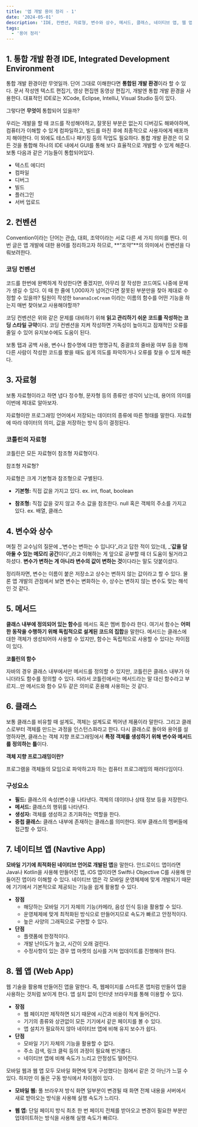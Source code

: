 ```yaml
---
title: '앱 개발 용어 정리 - 1'
date: '2024-05-01'
description: 'IDE, 컨벤션, 자료형, 변수와 상수, 메서드, 클래스, 네이티브 앱, 웹 앱에 대해 알아보았다'
tags:
  - '용어 정리'
---
```


## 1. 통합 개발 환경 IDE, Integrated Development Environment
    
통합 개발 환경이란 무엇일까. 단어 그대로 이해한다면 **통합된 개발 환경**이라 할 수 있다. 문서 작성엔 텍스트 편집기, 영상 편집엔 동영상 편집기, 개발엔 통합 개발 환경을 사용한다. 대표적인 IDE로는 XCode, Eclipse, IntelliJ, Visual Studio 등이 있다.

<Quote>

그렇다면 **무엇이** 통합되어 있을까?

</Quote>

우리는 개발을 할 때 코드를 작성해야하고, 잘못된 부분은 없는지 디버깅도 해봐야하며, 컴퓨터가 이해할 수 있게 컴파일하고, 빌드를 마친 후에 최종적으로 사용자에게 배포까지 해야한다. 이 외에도 테스트나 패키징 등의 작업도 필요하다. 통합 개발 환경은 이 모든 것을 통합해 하나의 IDE 내에서 GUI를 통해 보다 효율적으로 개발할 수 있게 해준다. 보통 다음과 같은 기능들이 통합되어있다.
    
- 텍스트 에디터
- 컴파일
- 디버그
- 빌드
- 플러그인
- 서버 업로드

## 2. 컨벤션
    
Convention이라는 단어는 관습, 대회, 조약이라는 서로 다른 세 가지 의미를 띈다. 이번 글은 앱 개발에 대한 용어를 정리하고자 하므로, **“조약”**의 의미에서 컨벤션을 다뤄보려한다.
    
### 코딩 컨벤션
    
코드를 한번에 완벽하게 작성한다면 좋겠지만, 아무리 잘 작성한 코드여도 나중에 문제가 생길 수 있다. 이 때 한 줄에 1,000자가 넘어간다면 잘못된 부분만을 찾아 제대로 수정할 수 있을까? 팀원이 작성한 `bananaIceCream` 이라는 이름의 함수를 어떤 기능을 하는지 매번 찾아보고 사용해야할까? 
    
코딩 컨벤션은 위와 같은 문제를 대비하기 위해 **읽고 관리하기 쉬운 코드를 작성하는 코딩 스타일 규약**이다. 코딩 컨벤션을 지켜 작성하면 가독성이 높아지고 잠재적인 오류를 줄일 수 있어 유지보수에도 도움이 된다.
    
보통 탭과 공백 사용, 변수나 함수명에 대한 명명규칙, 중괄호의 줄바꿈 여부 등을 정해 다른 사람이 작성한 코드를 봤을 때도 쉽게 의도를 파악하거나 오류를 찾을 수 있게 해준다.

## 3. 자료형

보통 자료형이라고 하면 냅다 정수형, 문자형 등의 종류만 생각이 났는데, 용어의 의미를 이번에 제대로 알아보자.

자료형이란 프로그래밍 언어에서 저장되는 데이터의 종류에 따른 형태를 말한다. 자료형에 따라 데이터의 의미, 값을 저장하는 방식 등이 결정된다.

### 코틀린의 자료형

코틀린은 모든 자료형이 참조형 자료형이다.

<Quote>

참조형 자료형?

</Quote>

자료형은 크게 기본형과 참조형으로 구별된다.
    
- **기본형:** 직접 값을 가지고 있다.
	ex. int, float, boolean
        
- **참조형:** 직접 값을 갖지 않고 주소 값을 참조한다. null 혹은 객체의 주소를 가지고 있다.
	ex. 배열, 클래스

## 4. 변수와 상수

며칠 전 교수님의 질문에 _‘변수는 변하는 수 입니다’_라고 답한 적이 있는데, _‘**값을 담아둘 수 있는 메모리 공간**이다’_라고 이해하는 게 앞으로 공부할 때 더 도움이 될거라고 하셨다. **변수가 변하는 게 아니라 변수의 값이 변하는 것**이다라는 말도 덧붙이셨다. 

정리하자면, 변수는 이름이 붙은 저장소고 상수는 변하지 않는 값이라고 할 수 있다. 물론 앱 개발의 관점에서 보면 변수는 변화하는 수, 상수는 변하지 않는 변수도 맞는 해석인 것 같다.

## 5. 메서드
    
**클래스 내부에 정의되어 있는 함수**를 메서드 혹은 멤버 함수라 한다. 여기서 함수는 **어떠한 동작을 수행하기 위해 독립적으로 설계된 코드의 집합**을 말한다. 메서드는 클래스에 대한 객체가 생성되어야 사용할 수 있지만, 함수는 독립적으로 사용할 수 있다는 차이점이 있다.

<Callout type="success" icon="💡">

**코틀린의 함수**

자바의 경우 클래스 내부에서만 메서드를 정의할 수 있지만, 코틀린은 클래스 내부가 아니더라도 함수를 정의할 수 있다. 따라서 코틀린에서는 메서드라는 말 대신 함수라고 부르지...만 메서드와 함수 모두 같은 의미로 혼용해 사용하는 것 같다. 

</Callout>
    
## 6. 클래스
    
보통 클래스를 비유할 때 설계도, 객체는 설계도로 찍어낸 제품이라 말한다. 그리고 클래스로부터 객체를 만드는 과정을 인스턴스화라고 한다. 다시 클래스로 돌아와 용어를 설명하자면, 클래스는 객체 지향 프로그래밍에서 **특정 객체를 생성하기 위해 변수와 메서드를 정의하는 틀**이다. 
    
<Callout type="success" icon="💡">

**객체 지향 프로그래밍이란?**

프로그램을 객체들의 모임으로 파악하고자 하는 컴퓨터 프로그래밍의 패러다임이다.

</Callout>

### 구성요소
    
- **필드:** 클래스의 속성(변수)을 나타낸다. 객체의 데이터나 상태 정보 등을 저장한다.
- **메서드:** 클래스의 행위를 나타낸다. 
- **생성자:** 객체를 생성하고 초기화하는 역할을 한다.
- **중첩 클래스:** 클래스 내부에 존재하는 클래스를 의미한다. 외부 클래스의 멤버들에 접근할 수 있다. 

## 7. 네이티브 앱 (Navtive App)
    
**모바일 기기에 최적화된 네이티브 언어로 개발된 앱**을 말한다. 안드로이드 앱이라면 Java나 Kotlin을 사용해 만들어진 앱, iOS 앱이라면 Swift나 Objective C를 사용해 만들어진 앱이라 이해할 수 있다. 네이티브 앱은 각 모바일 운영체제에 맞게 개발되기 때문에 기기에서 기본적으로 제공되는 기능을 쉽게 활용할 수 있다. 
    
- **장점**
	- 해당하는 모바일 기기 자체의 기능(카메라, 음성 인식 등)을 활용할 수 있다.
	- 운영체제에 맞게 최적화된 방식으로 만들어지므로 속도가 빠르고 안정적이다.
	- 높은 사양의 그래픽으로 구현할 수 있다.
- **단점**
	- 플랫폼에 한정적이다.
	- 개발 난이도가 높고, 시간이 오래 걸린다.
	- 수정사항이 있는 경우 앱 마켓의 심사를 거쳐 업데이트를 진행해야 한다.

## 8. 웹 앱 (Web App)
    
웹 기술을 활용해 만들어진 앱을 말한다. 즉, 웹페이지를 스마트폰 앱처럼 만들어 앱을 사용하는 것처럼 보이게 한다. 앱 설치 없이 인터넷 브라우저를 통해 이용할 수 있다.
    
- **장점**
	- 웹 페이지만 제작하면 되기 때문에 시간과 비용이 적게 들어간다.
	- 기기의 종류와 상관없이 모든 기기에서 같은 페이지를 볼 수 있다.
	- 앱 설치가 필요하지 않아 네이티브 앱에 비해 유지 보수가 쉽다.
- **단점**
	- 모바일 기기 자체의 기능을 활용할 수 없다.
	- 주소 검색, 링크 클릭 등의 과정이 필요해 번거롭다.
	- 네이티브 앱에 비해 속도가 느리고 안정성도 떨어진다.

<Toggle open summary="모바일 웹 vs. 웹 앱">

모바일 웹과 웹 앱 모두 모바일 화면에 맞게 구성했다는 점에서 같은 것 아닌가 느낄 수 있다. 하지만 이 둘은 구동 방식에서 차이점이 있다.
    
- **모바일 웹:** 풀 브라우저 방식
	화면 일부분이 변경될 때 화면 전체 내용을 서버에서 새로 받아오는 방식을 사용해 실행 속도가 느리다. 
        
- **웹 앱:** 단일 페이지 방식
	최초 한 번 페이지 전체를 받아오고 변경이 필요한 부분만 업데이트하는 방식을 사용해 실행 속도가 빠르다.

</Toggle>
